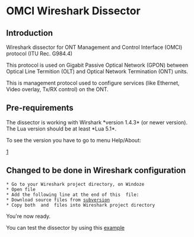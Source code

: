 = OMCI Wireshark Dissector = 

==Introduction==
Wireshark dissector for ONT Management and Control Interface (OMCI) protocol (ITU Rec. G984.4)

This protocol is used on Gigabit Passive Optical Network (GPON) between Optical Line Termition (OLT) and Optical Network Termination (ONT) units.

This is management protocol used to configure services (like Ethernet, Video overlay, Tx/RX control) on the ONT.


== Pre-requirements ==
The dissector is working with Wirshark *version 1.4.3* (or newer version). The Lua version should be at least *Lua 5.1*.

To see the version you have to go to menu Help/About:

[http://omci-wireshark-dissector.googlecode.com/svn/trunk/wirehark-about.png]



== Changed to be done in Wireshark configuration ==

 * Go to your Wireshark project directory, on Windoze {{{C:\Program Files\Wireshark}}}
 * Open file {{{init.lua}}}
 * Add the following line at the end of this {{{init.lua}}} file: {{{dofile("C:\\Path\\to\\my\\favourite\\folder\\omci.lua")}}}
 * Download source files from [http://code.google.com/p/omci-wireshark-dissector/source/browse/#svn%2Ftrunk subversion]
 * Copy both {{{BinDecHex.lua}}} and {{{omci.lua}}} files into Wireshark project directory


You're now ready.

You can test the dissector by using this [http://code.google.com/p/omci-wireshark-dissector/source/browse/#svn%2Ftrunk example] 